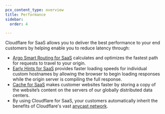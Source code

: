 ```yaml
---
pcx_content_type: overview
title: Performance
sidebar:
  order: 4

---
```


Cloudflare for SaaS allows you to deliver the best performance to your end customers by helping enable you to reduce latency through:

* [Argo Smart Routing for SaaS](/cloudflare-for-platforms/cloudflare-for-saas/performance/argo-for-saas/) calculates and optimizes the fastest path for requests to travel to your origin.
* [Early Hints for SaaS](/cloudflare-for-platforms/cloudflare-for-saas/performance/early-hints-for-saas/) provides faster loading speeds for individual custom hostnames by allowing the browser to begin loading responses while the origin server is compiling the full response.
* [Cache for SaaS](/cloudflare-for-platforms/cloudflare-for-saas/performance/cache-for-saas/) makes customer websites faster by storing a copy of the website’s content on the servers of our globally distributed data centers.
* By using Cloudflare for SaaS, your customers automatically inherit the benefits of Cloudflare's vast [anycast network](https://www.cloudflare.com/network/).
